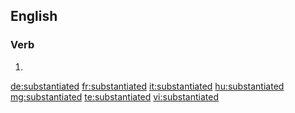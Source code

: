 ==English==

===Verb===
{{head|en}}

# {{en-past of|substantiate}}

[[de:substantiated]]
[[fr:substantiated]]
[[it:substantiated]]
[[hu:substantiated]]
[[mg:substantiated]]
[[te:substantiated]]
[[vi:substantiated]]